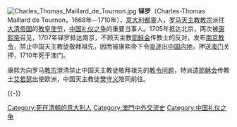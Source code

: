 [[File:Charles_Thomas_Maillard_de_Tournon.jpg|thumb]]
'''铎罗'''（Charles-Thomas Maillard de Tournon，1668年－1710年），[[意大利|意大利]][[都靈|都靈]]人，[[罗马天主教|罗马天主教]][[教宗|教宗]]派往[[大清帝国|大清帝国]]的[[教皇使节|教皇使节]]，[[中国礼仪之争|中国礼仪之争]]的重要当事人。1705年抵达北京，两次被[[康熙帝|康熙帝]]召见，1707年铎罗抵达南京，不顾天主教[[耶稣会|耶稣会]]传教士的反对，发布[[南京教令|南京教令]]，禁止中国天主教徒敬拜祖先，因而被康熙帝下令[[驱逐出境|驱逐]]出[[中国内地|中国内地]]，押送[[澳门|澳门]]关押，1710年死于澳门。

康熙为向罗马[[教宗|教宗]]澄清禁止中国天主教徒敬拜祖先的[[中国礼仪之争|教令问题]]，特派遣[[耶稣会|耶稣会]]传教士[[艾若瑟|艾若瑟]]出使欧洲，中国天主教徒[[樊守义|樊守义]]陪同前往。

{{-}}
{{中国基督教史|清}}

{{Authority control}}
[[Category:死在清朝的意大利人|Category:死在清朝的意大利人]]
[[Category:澳門中外交流史|Category:澳門中外交流史]]
[[Category:中国礼仪之争|Category:中国礼仪之争]]